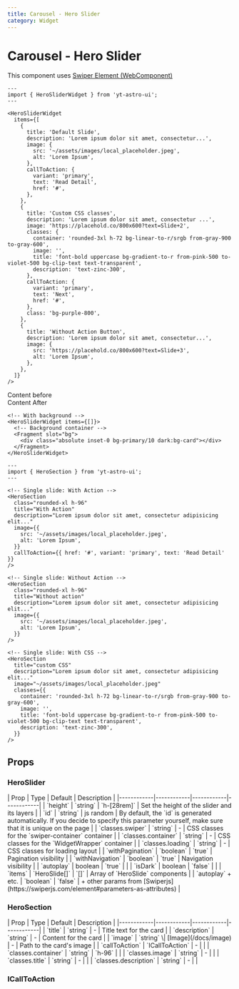 ```yaml
---
title: Carousel - Hero Slider
category: Widget
---
```



# Carousel - Hero Slider

This component uses [Swiper Element (WebComponent)](https://swiperjs.com/element)

<Demo title="">
  <WidgetHeroSlider
    items={[
      {
        title: 'Default Slide',
        description:
          'Lorem ipsum dolor sit amet, consectetur adipisicing elit dolor sit amet, consectetur adipisicing elit.',
        image: {
          src: '~/assets/images/local_placeholder.jpeg',
          alt: 'Lorem Ipsum',
        },
        callToAction: {
          variant: 'primary',
          text: 'Read Detail',
          href: '#',
        },
      },
      {
        title: 'Custom CSS classes',
        description:
          'Lorem ipsum dolor sit amet, consectetur adipisicing elit dolor sit amet, consectetur adipisicing elit',
        image: '~/assets/images/local_placeholder.jpeg',
        callToAction: {
          variant: 'primary',
          text: 'Next',
          href: '#',
        },
      },
      {
        title: 'Without Action Button',
        description:
          'Lorem ipsum dolor sit amet, consectetur adipisicing elit dolor sit amet, consectetur adipisicing elit.',
        image: {
          src: '~/assets/images/local_placeholder.jpeg',
          alt: 'Lorem Ipsum',
        },
      },
    ]}
  />
</Demo>

```astro
---
import { HeroSliderWidget } from 'yt-astro-ui';
---

<HeroSliderWidget
  items={[
    {
      title: 'Default Slide',
      description: 'Lorem ipsum dolor sit amet, consectetur...',
      image: {
        src: '~/assets/images/local_placeholder.jpeg',
        alt: 'Lorem Ipsum',
      },
      callToAction: {
        variant: 'primary',
        text: 'Read Detail',
        href: '#',
      },
    },
    {
      title: 'Custom CSS classes',
      description: 'Lorem ipsum dolor sit amet, consectetur ...',
      image: 'https://placehold.co/800x600?text=Slide+2',
      classes: {
        container: 'rounded-3xl h-72 bg-linear-to-r/srgb from-gray-900 to-gray-600',
        image: '',
        title: 'font-bold uppercase bg-gradient-to-r from-pink-500 to-violet-500 bg-clip-text text-transparent',
        description: 'text-zinc-300',
      },
      callToAction: {
        variant: 'primary',
        text: 'Next',
        href: '#',
      },
      class: 'bg-purple-800',
    },
    {
      title: 'Without Action Button',
      description: 'Lorem ipsum dolor sit amet, consectetur...',
      image: {
        src: 'https://placehold.co/800x600?text=Slide+3',
        alt: 'Lorem Ipsum',
      },
    },
  ]}
/>
```

<Demo title="With Background" class="bg-stripe [&>*]:text-white">
  Content before
  <WidgetHeroSlider
    items={[
      {
        title: 'Default Slide',
        description:
          'Lorem ipsum dolor sit amet, consectetur adipisicing elit dolor sit amet, consectetur adipisicing elit.',
        image: '~/assets/images/local_placeholder.jpeg',
        callToAction: {
          variant: 'primary',
          text: 'Read Detail',
          href: '#',
        },
      },
      {
        title: 'Default Slide',
        description:
          'Lorem ipsum dolor sit amet, consectetur adipisicing elit dolor sit amet, consectetur adipisicing elit.',
        image: '~/assets/images/local_placeholder.jpeg',
        callToAction: {
          variant: 'primary',
          text: 'Read Detail',
          href: '#',
        },
      },
    ]}
  >
    <Fragment slot="bg">
      <div className="absolute inset-0 bg-primary"></div>
    </Fragment>
  </WidgetHeroSlider>
  Content After
</Demo>

```astro
<!-- With background -->
<HeroSliderWidget items={[]}>
  <!-- Background container -->
  <Fragment slot="bg">
    <div class="absolute inset-0 bg-primary/10 dark:bg-card"></div>
  </Fragment>
</HeroSliderWidget>
```

<div className="space-y-12">
  <Demo title="Single slide">
    <HeroSection
      title="With Action"
      description="Lorem ipsum dolor sit amet, consectetur adipisicing elit..."
      image={{
        src: '~/assets/images/local_placeholder.jpeg',
        alt: 'Lorem Ipsum',
      }}
      callToAction={{ href: '#', variant: 'primary', text: 'Read Detail' }}
    />
  </Demo>

<Demo title="Single slide: without action">
  <HeroSection
    title="Without action"
    description="Lorem ipsum dolor sit amet, consectetur adipisicing elit..."
    image={{
      src: '~/assets/images/local_placeholder.jpeg',
      alt: 'Lorem Ipsum',
    }}
  />
</Demo>

  <Demo title="Single slide: custom CSS">
    <HeroSection
      title="custom CSS"
      description="Lorem ipsum dolor sit amet, consectetur adipisicing elit..."
      image="~/assets/images/local_placeholder.jpeg"
      classes={{
        container: 'rounded-3xl h-72 bg-linear-to-r/srgb from-gray-900 to-gray-600',
        image: '',
        title: 'font-bold uppercase bg-gradient-to-r from-pink-500 to-violet-500 bg-clip-text text-transparent',
        description: 'text-zinc-300',
      }}
    />
  </Demo>
</div>

```astro
---
import { HeroSection } from 'yt-astro-ui';
---

<!-- Single slide: With Action -->
<HeroSection
  class="rounded-xl h-96"
  title="With Action"
  description="Lorem ipsum dolor sit amet, consectetur adipisicing elit..."
  image={{
    src: '~/assets/images/local_placeholder.jpeg',
    alt: 'Lorem Ipsum',
  }}
  callToAction={{ href: '#', variant: 'primary', text: 'Read Detail' }}
/>

<!-- Single slide: Without Action -->
<HeroSection
  class="rounded-xl h-96"
  title="Without action"
  description="Lorem ipsum dolor sit amet, consectetur adipisicing elit..."
  image={{
    src: '~/assets/images/local_placeholder.jpeg',
    alt: 'Lorem Ipsum',
  }}
/>

<!-- Single slide: With CSS -->
<HeroSection
  title="custom CSS"
  description="Lorem ipsum dolor sit amet, consectetur adipisicing elit..."
  image="~/assets/images/local_placeholder.jpeg"
  classes={{
    container: 'rounded-3xl h-72 bg-linear-to-r/srgb from-gray-900 to-gray-600',
    image: '',
    title: 'font-bold uppercase bg-gradient-to-r from-pink-500 to-violet-500 bg-clip-text text-transparent',
    description: 'text-zinc-300',
  }}
/>
```

## Props

### HeroSlider

<div className="overflow-x-auto">
  <div className="min-w-xl">
    | Prop | Type | Default | Description | |------------|------------|------------|------------| | `height` | `string`
    | `h-[28rem]` | Set the height of the slider and its layers | | `id` | `string` | js random | By default, the `id`
    is generated automatically. If you decide to specify this parameter yourself, make sure that it is unique on the
    page | | `classes.swiper` | `string` | - | CSS classes for the `swiper-container` container | | `classes.container`
    | `string` | - | CSS classes for the `WidgetWrapper` container | | `classes.loading` | `string` | - | CSS classes
    for loading layout | | `withPagination` | `boolean` | `true` | Pagination visibility | | `withNavigation` |
    `boolean` | `true` | Navigation visibility | | `autoplay` | boolean | `true` | | | `isDark` | boolean | `false` | |
    | `items` | `HeroSlide[]` | `[]` | Array of `HeroSlide` components | | `autoplay` + etc. | `boolean` | `false` | +
    other params from [Swiperjs](https://swiperjs.com/element#parameters-as-attributes) |
  </div>
</div>

### HeroSection

<div className="overflow-x-auto">
  <div className="min-w-xl">
    | Prop | Type | Default | Description | |------------|------------|------------|------------| | `title` | `string` |
    - | Title text for the card | | `description` | `string` | - | Content for the card | | `image` | `string` \|
    [Image](/docs/image) | - | Path to the card's image | | `callToAction` | `ICallToAction` | - | | |
    `classes.container` | `string` | `h-96` | | | `classes.image` | `string` | - | | | `classes.title` | `string` | - |
    | | `classes.description` | `string` | - | |
  </div>
</div>

### ICallToAction

<div className="overflow-x-auto">
  <div className="min-w-xl">
    <ICallToAction />
  </div>
</div>
